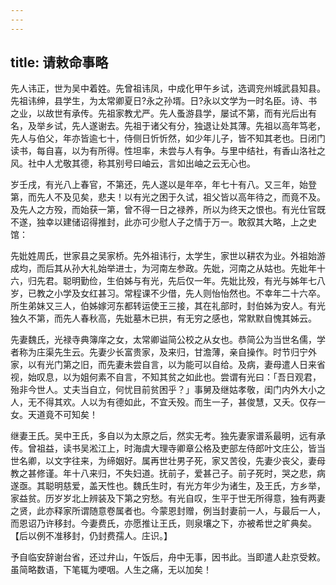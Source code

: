 ```yaml
---
---
---
```

title: 请敕命事略
---



先人讳正，世为吴中着姓。先曾祖讳凤，中成化甲午乡试，选调兖州城武县知县。先祖讳绅，县学生，为太常卿夏日?永之孙壻。日?永以文学为一时名臣。诗、书之业，以故世有承传。先祖家教尤严。先人蚤游县学，屡试不第，而有光后出有名，及举乡试，先人遂谢去。先祖于诸父有分，独退让处其薄。先祖以高年笃老，先人与伯父，年亦皆逾七十，侍侧日忻忻然，如少年儿子，皆不知其老也。日闭门读书，每自喜，以为有所得。性坦率，未尝与人有争。与里中结社，有香山洛社之风。社中人尤敬其德，称其别号曰岫云，言如出岫之云无心也。

岁壬戌，有光八上春官，不第还，先人遂以是年卒，年七十有八。又三年，始登第，而先人不及见矣，悲夫！以有光之困于久试，祖父皆以高年待之，而竟不及。及先人之方殁，而始获一第，曾不得一日之禄养，所以为终天之恨也。有光仕官既不遂，独幸以建储诏得推封，此亦可少慰人子之情于万一。敢叙其大略，上之史馆：

先妣姓周氏，世家县之吴家桥。先外祖讳行，太学生，家世以耕农为业。外祖始游成均，而后其从孙大礼始举进士，为河南左参政。先妣，河南之从姑也。先妣年十六，归先君。聪明勤俭，生伯姊与有光，先后仅一年。先妣比殁，有光与姊年七八岁，已教之小学及女红甚习。常程课不少借，先人则怡怡然也。不幸年二十六卒。所生弟妹又三人，伯姊嫁河东都转运使王三接，其在礼部时，封伯姊为安人。有光独久不第，而先人春秋高，先妣墓木已拱，有无穷之感也，常默默自愧其姊云。

先妻魏氏，光禄寺典簿庠之女，太常卿谥简公校之从女也。恭简公为当世名儒，学者称为庄渠先生云。先妻少长富贵家，及来归，甘澹薄，亲自操作。时节归宁外家，以有光门第之旧，而先妻未尝自言，以为能可以自给。及病，妻母遣人日来省视，始叹息，以为姐何素不自言，不知其贫之如此也。尝谓有光曰：「吾日观君，殆非今世人。丈夫当自立，何忧目前贫困乎？」事舅及继姑孝敬，闺门内外大小之人，无不得其欢。人以为有德如此，不宜夭殁。而生一子，甚俊慧，又夭。仅存一女。天道竟不可知矣！

继妻王氏。吴中王氏，多自以为太原之后，然实无考。独先妻家谱系最明，远有承传。曾祖益，读书吴淞江上，时海虞大理寺卿章公格及吏部左侍郎叶文庄公，皆当世名卿，以文字往来，为缔姻好。属再世壮男子死，家又苦役，先妻少丧父，妻母教之甚修谨。年十八来归，不失妇道。抚前子，爱甚己子。前子死时，哭之悲，病遂亟。其聪明慈爱，盖天性也。魏氏生时，有光方年少为诸生，及王氏，方乡举，家益贫。历岁岁北上辨装及下第之穷愁。有光自叹，生平于世无所得意，独有两妻之贤，此亦释家所谓随意卷属者也。今蒙恩封赠，例当封妻前一人，与最后一人，而恩诏乃许移封。今妻费氏，亦愿推让王氏，则泉壤之下，亦被希世之旷典矣。【后以例不准移封，仍封费孺人。庄识。】

予自临安辞谢台省，还过弁山，午饭后，舟中无事，因书此。当即遣人赴京受敕。虽简略数语，下笔辄为哽咽。人生之痛，无以加矣！
